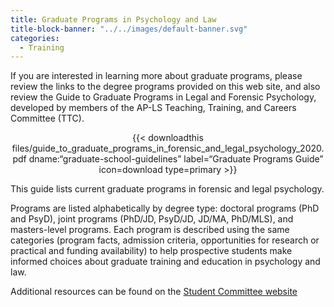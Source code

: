 ```yaml
---
title: Graduate Programs in Psychology and Law
title-block-banner: "../../images/default-banner.svg"
categories:
  - Training
---
```


If you are interested in learning more about graduate programs, please review the links to the degree programs provided on this web site, and also review the Guide to Graduate Programs in Legal and Forensic Psychology, developed by members of the AP-LS Teaching, Training, and Careers Committee (TTC).

<center>
{{< downloadthis files/guide_to_graduate_programs_in_forensic_and_legal_psychology_2020.pdf dname:"graduate-school-guidelines" label="Graduate Programs Guide" icon=download type=primary >}}
</center>

This guide lists current graduate programs in forensic and legal psychology.

Programs are listed alphabetically by degree type: doctoral programs (PhD and PsyD), joint programs (PhD/JD, PsyD/JD, JD/MA, PhD/MLS), and masters-level programs. Each program is described using the same categories (program facts, admission criteria, opportunities for research or practical and funding availability) to help prospective students make informed choices about graduate training and education in psychology and law.

::: callout-note
Additional resources can be found on the [Student Committee website](https://www.apls-students.org/education--training.html)
:::
